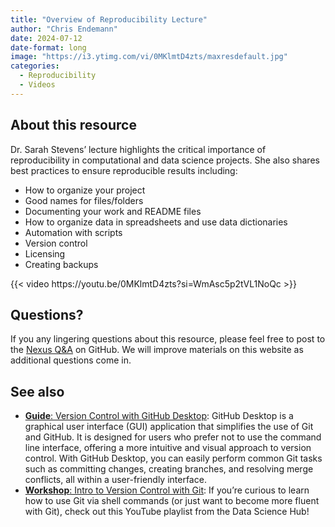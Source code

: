 ```yaml
---
title: "Overview of Reproducibility Lecture"
author: "Chris Endemann"
date: 2024-07-12
date-format: long
image: "https://i3.ytimg.com/vi/0MKlmtD4zts/maxresdefault.jpg"
categories:
  - Reproducibility
  - Videos
---
```

## About this resource
Dr. Sarah Stevens' lecture highlights the critical importance of reproducibility in computational and data science projects. She also shares best practices to ensure reproducible results including:

- How to organize your project
- Good names for files/folders
- Documenting your work and README files
- How to organize data in spreadsheets and use data dictionaries
- Automation with scripts
- Version control
- Licensing
- Creating backups

{{< video https://youtu.be/0MKlmtD4zts?si=WmAsc5p2tVL1NoQc >}}

## Questions?
If you any lingering questions about this resource, please feel free to post to the [Nexus Q&A](https://github.com/UW-Madison-DataScience/ML-X-Nexus/discussions/categories/q-a) on GitHub. We will improve materials on this website as additional questions come in.

## See also
- [**Guide**: Version Control with GitHub Desktop](https://uw-madison-datascience.github.io/ML-X-Nexus/Resources/Guides/Github-desktop.html): GitHub Desktop is a graphical user interface (GUI) application that simplifies the use of Git and GitHub. It is designed for users who prefer not to use the command line interface, offering a more intuitive and visual approach to version control. With GitHub Desktop, you can easily perform common Git tasks such as committing changes, creating branches, and resolving merge conflicts, all within a user-friendly interface.
- [**Workshop**: Intro to Version Control with Git](https://uw-madison-datascience.github.io/ML-X-Nexus/Resources/Videos/Intro-git-github.html): If you're curious to learn how to use Git via shell commands (or just want to become more fluent with Git), check out this YouTube playlist from the Data Science Hub!
